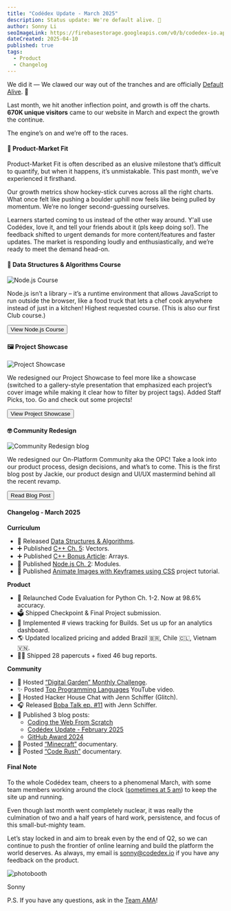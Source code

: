 ```yaml
---
title: "Codédex Update - March 2025"
description: Status update: We're default alive. 🥲
author: Sonny Li
seoImageLink: https://firebasestorage.googleapis.com/v0/b/codedex-io.appspot.com/o/blogs%2Fcodedex-update-february-2025%2Fbanner.png?alt=media&token=5330890c-8d34-423d-a313-852cf95636d5
dateCreated: 2025-04-10
published: true
tags:
  - Product
  - Changelog
---
```


We did it — We clawed our way out of the tranches and are officially [Default Alive](https://www.paulgraham.com/aord.html). 🥲

Last month, we hit another inflection point, and growth is off the charts. **670K unique visitors** came to our website in March and expect the growth the continue.

The engine’s on and we’re off to the races.

#### 🌟 Product-Market Fit

Product-Market Fit is often described as an elusive milestone that’s difficult to quantify, but when it happens, it’s unmistakable. This past month, we’ve experienced it firsthand.

Our growth metrics show hockey-stick curves across all the right charts. What once felt like pushing a boulder uphill now feels like being pulled by momentum. We’re no longer second-guessing ourselves.

Learners started coming to us instead of the other way around. Y'all use Codédex, love it, and tell your friends about it (pls keep doing so!). The feedback shifted to urgent demands for more content/features and faster updates. The market is responding loudly and enthusiastically, and we’re ready to meet the demand head-on.

#### 🔢 Data Structures & Algorithms Course

![Node.js Course](https://i.imgur.com/hmSsAlw.gif)

Node.js isn’t a library – it’s a runtime environment that allows JavaScript to run outside the browser, like a food truck that lets a chef cook anywhere instead of just in a kitchen! Highest requested course. (This is also our first Club course.)

<div style={{ display: "flex", justifyContent: "center", marginBottom: "1.2rem", transform: "scale(.9)" }}>
  <a href="https://www.codedex.io/nodejs" style={{ all: "unset" }} target="_blank" and rel="noopener noreferrer"><Button variant="yellow">View Node.js Course</Button></a>
</div>

#### 🖼 Project Showcase

![Project Showcase](https://i.imgur.com/2AJvuxl.png)

We redesigned our Project Showcase to feel more like a showcase (switched to a gallery-style presentation that emphasized each project’s cover image while making it clear how to filter by project tags). Added Staff Picks, too. Go and check out some projects!

<div style={{ display: "flex", justifyContent: "center", marginBottom: "1.2rem", transform: "scale(.9)" }}>
  <a href="https://www.codedex.io/community/project-showcase" style={{ all: "unset" }} target="_blank" and rel="noopener noreferrer"><Button variant="yellow">View Project Showcase</Button></a>
</div>

#### 🤓 Community Redesign

![Community Redesign blog](https://i.imgur.com/OFseIMe.png)

We redesigned our On-Platform Community aka the OPC! Take a look into our product process, design decisions, and what’s to come. This is the first blog post by Jackie, our product design and UI/UX mastermind behind all the recent revamp.

<div style={{ display: "flex", justifyContent: "center", marginBottom: "1.2rem", transform: "scale(.9)" }}>
  <a href="https://www.codedex.io/blog/community-redesign" style={{ all: "unset" }} target="_blank" and rel="noopener noreferrer"><Button variant="yellow">Read Blog Post</Button></a>
</div>

#### Changelog - March 2025

**Curriculum**

- 🔢 Released [Data Structures & Algorithms](https://www.codedex.io/data-structures-and-algorithms). 
- ➕ Published [C++ Ch. 5](https://www.codedex.io/cpp): Vectors. 
- ➕ Published [C++ Bonus Article](https://www.codedex.io/cpp/bonus/arrays): Arrays.
- 🦠 Published [Node.js Ch. 2](https://www.codedex.io/nodejs): Modules.
- 🎨 Published [Animate Images with Keyframes using CSS](https://www.codedex.io/projects/animate-images-with-keyframes-using-css) project tutorial.

**Product**

- 🤖 Relaunched Code Evaluation for Python Ch. 1-2. Now at 98.6% accuracy.
- 🗳️ Shipped Checkpoint & Final Project submission. 
- 👀 Implemented # views tracking for Builds. Set us up for an analytics dashboard.
- 🌎 Updated localized pricing and added Brazil 🇧🇷, Chile 🇨🇱, Vietnam 🇻🇳. 
- 😵‍💫 Shipped 28 papercuts + fixed 46 bug reports.

**Community**

- 🌱 Hosted [“Digital Garden” Monthly Challenge](https://www.codedex.io/community/monthly-challenge/march-2025). 
- ✨ Posted [Top Programming Languages](https://www.youtube.com/watch?v=JrQn9HDImcI) YouTube video. 
- 🏡 Hosted Hacker House Chat with Jenn Schiffer (Glitch).
- 🎧 Released [Boba Talk ep. #11](https://open.spotify.com/episode/7HKImDikV7uYFtv7sIjFgH) with Jenn Schiffer.
- 📰 Published 3 blog posts: 
  - [Coding the Web From Scratch](https://www.codedex.io/blog/coding-the-web-from-scratch)
  - [Codédex Update - February 2025](https://www.codedex.io/blog/codedex-update-february-2025)
  - [GitHub Award 2024](https://www.codedex.io/blog/github-award-2024)
- 🍿 Posted [“Minecraft”](https://www.codedex.io/community/main/sUSsWyKjpD5xAs3a0EW6) documentary.
- 🍿 Posted [“Code Rush”](https://www.codedex.io/community/main/eSLLeYJ1izDS6OP7d0Mj) documentary.

#### Final Note

To the whole Codédex team, cheers to a phenomenal March, with some team members working around the clock ([sometimes at 5 am](https://x.com/Asiqur14/status/1902031137666453918)) to keep the site up and running.

Even though last month went completely nuclear, it was really the culmination of two and a half years of hard work, persistence, and focus of this small-but-mighty team.

Let’s stay locked in and aim to break even by the end of Q2, so we can continue to push the frontier of online learning and build the platform the world deserves.
As always, my email is sonny@codedex.io if you have any feedback on the product.

![photobooth](https://i.imgur.com/azByYZZ.jpeg)

Sonny

P.S. If you have any questions, ask in the [Team AMA](https://www.codedex.io/community/question-of-the-week/oUCWU2FTd0FlkXDZaVrQ)!
